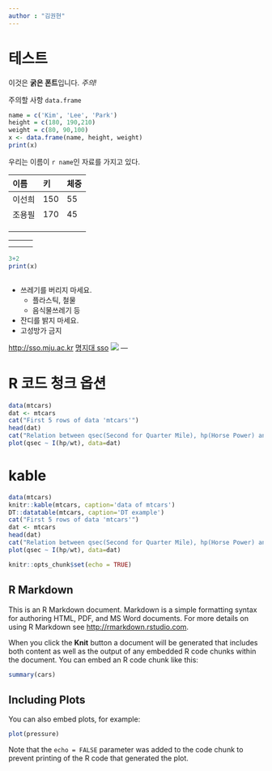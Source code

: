 ```yaml
---
author : "김권현"
---
```


# 테스트

이것은 **굵은 폰트**입니다. _주의!_

주의할 사항 `data.frame`

```r
name = c('Kim', 'Lee', 'Park')
height = c(180, 190,210)
weight = c(80, 90,100)
x <- data.frame(name, height, weight)
print(x)
```

우리는 이름이 `r name`인 자료를 가지고 있다.

|이름   |키   |체중   |
|:--|:--|:--|
|이선희   |150   |55   |
|조용필   |170   |45   |
|   |   |   |
|   |   |   |
|   |   |   |

|   |   |   |
|---|---|---|
|   |   |   |
|   |   |   |

```r
3+2
print(x)
```

```r

```



* 쓰레기를 버리지 마세요.
    - 플라스틱, 철물
    - 음식물쓰레기 등
* 잔디를 밝지 마세요.
* 고성방가 금지

<http://sso.mju.ac.kr>
[명지대 sso](http://sso.mju.ac.kr)
![](https://www.allkpop.com/upload/2017/09/af_org/03114342/bts.jpg)
---

# R 코드 청크 옵션

```r
data(mtcars)
dat <- mtcars
cat("First 5 rows of data 'mtcars'")
head(dat)
cat("Relation between qsec(Second for Quarter Mile), hp(Horse Power) and wt(Weight)")
plot(qsec ~ I(hp/wt), data=dat)
```
# kable

```r
data(mtcars)
knitr::kable(mtcars, caption='data of mtcars')
DT::datatable(mtcars, caption='DT example')
cat("First 5 rows of data 'mtcars'")
dat <- mtcars
head(dat)
cat("Relation between qsec(Second for Quarter Mile), hp(Horse Power) and wt(Weight)")
plot(qsec ~ I(hp/wt), data=dat)
```


```r
knitr::opts_chunk$set(echo = TRUE)
```

## R Markdown

This is an R Markdown document. Markdown is a simple formatting syntax for authoring HTML, PDF, and MS Word documents. For more details on using R Markdown see <http://rmarkdown.rstudio.com>.

When you click the **Knit** button a document will be generated that includes both content as well as the output of any embedded R code chunks within the document. You can embed an R code chunk like this:

```r
summary(cars)
```

## Including Plots

You can also embed plots, for example:

```r
plot(pressure)
```

Note that the `echo = FALSE` parameter was added to the code chunk to prevent printing of the R code that generated the plot.
